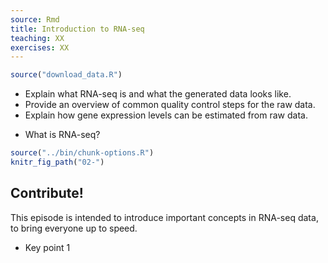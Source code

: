 ```yaml
---
source: Rmd
title: Introduction to RNA-seq
teaching: XX
exercises: XX
---
```


```r
source("download_data.R")
```

::::::::::::::::::::::::::::::::::::::: objectives

- Explain what RNA-seq is and what the generated data looks like.
- Provide an overview of common quality control steps for the raw data.
- Explain how gene expression levels can be estimated from raw data.

::::::::::::::::::::::::::::::::::::::::::::::::::

:::::::::::::::::::::::::::::::::::::::: questions

- What is RNA-seq?

::::::::::::::::::::::::::::::::::::::::::::::::::

```r
source("../bin/chunk-options.R")
knitr_fig_path("02-")
```

:::::::::::::::::::::::::::::::::::::::::  callout

## Contribute!

This episode is intended to introduce important concepts in RNA-seq data,
to bring everyone up to speed.


::::::::::::::::::::::::::::::::::::::::::::::::::

:::::::::::::::::::::::::::::::::::::::: keypoints

- Key point 1

::::::::::::::::::::::::::::::::::::::::::::::::::


